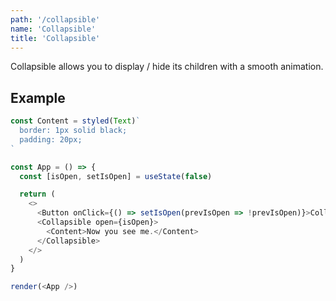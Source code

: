 ```yaml
---
path: '/collapsible'
name: 'Collapsible'
title: 'Collapsible'
---
```


Collapsible allows you to display / hide its children with a smooth animation.

## Example

```js
const Content = styled(Text)`
  border: 1px solid black;
  padding: 20px;
`

const App = () => {
  const [isOpen, setIsOpen] = useState(false)

  return (
    <>
      <Button onClick={() => setIsOpen(prevIsOpen => !prevIsOpen)}>Collapse</Button>
      <Collapsible open={isOpen}>
        <Content>Now you see me.</Content>
      </Collapsible>
    </>
  )
}

render(<App />)
```
